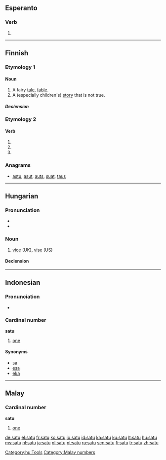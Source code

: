 {{also|Satu}}
==Esperanto==

===Verb===
{{infl|eo}}

# {{eo-form of|sat|u}}

----

==Finnish==

===Etymology 1===

====Noun====
{{infl|fi|noun}}

# A fairy [[tale]], [[fable]].
# A (especially children's) [[story]] that is not true.

=====Declension=====
{{fi-decl-valo|sa|t|d|u}}

===Etymology 2===

====Verb====
{{infl|fi|verb form}}

# {{fi-form of|type=verb|mood=indicative|tense=present connegative|[[sattua]]}}
# {{fi-form of|type=verb|pr=second-person|pl=singular|mood=imperative|tense=present|[[sattua]]}}
# {{fi-form of|type=verb|pr=second-person|pl=singular|mood=imperative|tense=present connegative|[[sattua]]}}

===Anagrams===
* [[astu#Finnish|astu]], [[asut#Finnish|asut]], [[auts#Finnish|auts]], [[suat#Finnish|suat]], [[taus#Finnish|taus]]

----

==Hungarian==

===Pronunciation===
* {{IPA|/ˈʃɒtu/|lang=hu}}
* {{hyphenation|sa|tu}}

===Noun===
{{hu-noun|k}}

# [[vice]] (UK), [[vise]] (US)

====Declension====
{{hu-decl-k-back|sat|u}}{{hu-pos-tok|satu}}

[[Category:hu:Tools]]

----

==Indonesian==

===Pronunciation===
* {{audio|Id-satu.ogg|audio}}

===Cardinal number===
'''satu'''

# {{cardinal|lang=id}} [[one]]

====Synonyms====
* [[sa]]
* [[esa]]
* [[eka]]

----

==Malay==

===Cardinal number===
'''satu'''

# [[one]]

[[Category:Malay numbers]]

[[de:satu]]
[[el:satu]]
[[fr:satu]]
[[ko:satu]]
[[io:satu]]
[[id:satu]]
[[ka:satu]]
[[ku:satu]]
[[lt:satu]]
[[hu:satu]]
[[ms:satu]]
[[nl:satu]]
[[ja:satu]]
[[pl:satu]]
[[pt:satu]]
[[ru:satu]]
[[scn:satu]]
[[fi:satu]]
[[tr:satu]]
[[zh:satu]]